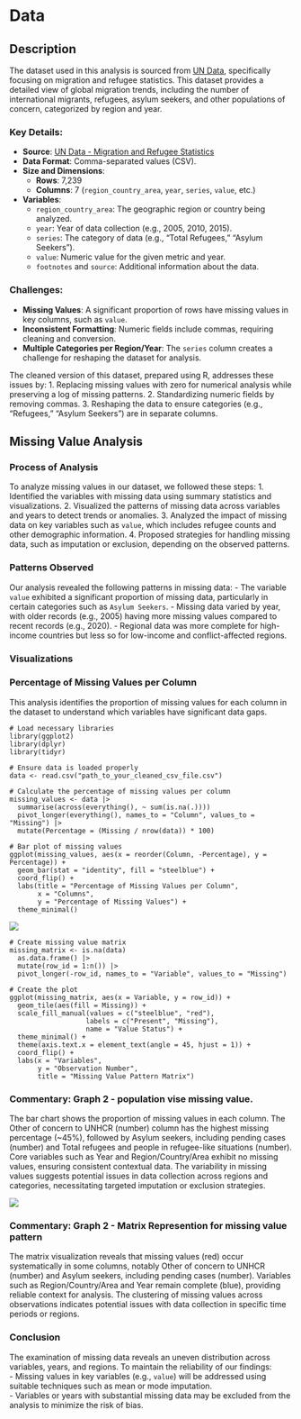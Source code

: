# Data

## Description

The dataset used in this analysis is sourced from [UN Data](https://data.un.org), specifically focusing on migration and refugee statistics. This dataset provides a detailed view of global migration trends, including the number of international migrants, refugees, asylum seekers, and other populations of concern, categorized by region and year.

### Key Details:

- **Source**: [UN Data - Migration and Refugee Statistics](https://data.un.org)
- **Data Format**: Comma-separated values (CSV).
- **Size and Dimensions**:
  - **Rows**: 7,239
  - **Columns**: 7 (`region_country_area`, `year`, `series`, `value`, etc.)
- **Variables**:
  - `region_country_area`: The geographic region or country being analyzed.
  - `year`: Year of data collection (e.g., 2005, 2010, 2015).
  - `series`: The category of data (e.g., "Total Refugees," "Asylum Seekers").
  - `value`: Numeric value for the given metric and year.
  - `footnotes` and `source`: Additional information about the data.

### Challenges:

- **Missing Values**: A significant proportion of rows have missing values in key columns, such as `value`.
- **Inconsistent Formatting**: Numeric fields include commas, requiring cleaning and conversion.
- **Multiple Categories per Region/Year**: The `series` column creates a challenge for reshaping the dataset for analysis.

The cleaned version of this dataset, prepared using R, addresses these issues by:
1. Replacing missing values with zero for numerical analysis while preserving a log of missing patterns.
2. Standardizing numeric fields by removing commas.
3. Reshaping the data to ensure categories (e.g., "Refugees," "Asylum Seekers") are in separate columns.

## Missing Value Analysis

### Process of Analysis

To analyze missing values in our dataset, we followed these steps:
1. Identified the variables with missing data using summary statistics and visualizations.
2. Visualized the patterns of missing data across variables and years to detect trends or anomalies.
3. Analyzed the impact of missing data on key variables such as `value`, which includes refugee counts and other demographic information.
4. Proposed strategies for handling missing data, such as imputation or exclusion, depending on the observed patterns.

### Patterns Observed

Our analysis revealed the following patterns in missing data:
- The variable `value` exhibited a significant proportion of missing data, particularly in certain categories such as `Asylum Seekers`.
- Missing data varied by year, with older records (e.g., 2005) having more missing values compared to recent records (e.g., 2020).
- Regional data was more complete for high-income countries but less so for low-income and conflict-affected regions.

### Visualizations
### Percentage of Missing Values per Column

This analysis identifies the proportion of missing values for each column in the dataset to understand which variables have significant data gaps.
```
# Load necessary libraries
library(ggplot2)
library(dplyr)
library(tidyr)

# Ensure data is loaded properly
data <- read.csv("path_to_your_cleaned_csv_file.csv")

# Calculate the percentage of missing values per column
missing_values <- data |>
  summarise(across(everything(), ~ sum(is.na(.)))) 
  pivot_longer(everything(), names_to = "Column", values_to = "Missing") |>
  mutate(Percentage = (Missing / nrow(data)) * 100)

# Bar plot of missing values
ggplot(missing_values, aes(x = reorder(Column, -Percentage), y = Percentage)) +
  geom_bar(stat = "identity", fill = "steelblue") +
  coord_flip() +
  labs(title = "Percentage of Missing Values per Column", 
       x = "Columns", 
       y = "Percentage of Missing Values") +
  theme_minimal()
```

![](Graphs/graph1.png) 
```
# Create missing value matrix
missing_matrix <- is.na(data) 
  as.data.frame() |>
  mutate(row_id = 1:n()) |>
  pivot_longer(-row_id, names_to = "Variable", values_to = "Missing")

# Create the plot
ggplot(missing_matrix, aes(x = Variable, y = row_id)) +
  geom_tile(aes(fill = Missing)) +
  scale_fill_manual(values = c("steelblue", "red"), 
                   labels = c("Present", "Missing"),
                   name = "Value Status") +
  theme_minimal() +
  theme(axis.text.x = element_text(angle = 45, hjust = 1)) +
  coord_flip() +
  labs(x = "Variables", 
       y = "Observation Number",
       title = "Missing Value Pattern Matrix")
```

### Commentary: Graph 2 - population vise missing value.

The bar chart shows the proportion of missing values in each column.
The Other of concern to UNHCR (number) column has the highest missing percentage (~45%), followed by Asylum seekers, including pending cases (number) and Total refugees and people in refugee-like situations (number).
Core variables such as Year and Region/Country/Area exhibit no missing values, ensuring consistent contextual data.
The variability in missing values suggests potential issues in data collection across regions and categories, necessitating targeted imputation or exclusion strategies.


![](Graphs/graph2.png)


### Commentary: Graph 2 - Matrix Represention for missing value pattern

The matrix visualization reveals that missing values (red) occur systematically in some columns, notably Other of concern to UNHCR (number) and Asylum seekers, including pending cases (number).
Variables such as Region/Country/Area and Year remain complete (blue), providing reliable context for analysis.
The clustering of missing values across observations indicates potential issues with data collection in specific time periods or regions.

### Conclusion

The examination of missing data reveals an uneven distribution across variables, years, and regions. To maintain the reliability of our findings:  
- Missing values in key variables (e.g., `value`) will be addressed using suitable techniques such as mean or mode imputation.  
- Variables or years with substantial missing data may be excluded from the analysis to minimize the risk of bias.  

